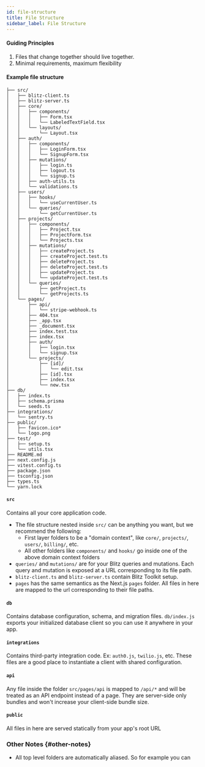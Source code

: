 ```yaml
---
id: file-structure
title: File Structure
sidebar_label: File Structure
---
```


#### Guiding Principles

1. Files that change together should live together.
2. Minimal requirements, maximum flexibility

#### Example file structure

```
├── src/
│   ├── blitz-client.ts
│   ├── blitz-server.ts
│   ├── core/
│   │   ├── components/
│   │   │   ├── Form.tsx
│   │   │   └── LabeledTextField.tsx
│   │   └── layouts/
│   │       └── Layout.tsx
│   ├── auth/
│   │   ├── components/
│   │   │   ├── LoginForm.tsx
│   │   │   └── SignupForm.tsx
│   │   ├── mutations/
│   │   │   ├── login.ts
│   │   │   ├── logout.ts
│   │   │   └── signup.ts
│   │   ├── auth-utils.ts
│   │   └── validations.ts
│   ├── users/
│   │   ├── hooks/
│   │   │   └── useCurrentUser.ts
│   │   └── queries/
│   │       └── getCurrentUser.ts
│   ├── projects/
│   │   ├── components/
│   │   │   ├── Project.tsx
│   │   │   ├── ProjectForm.tsx
│   │   │   └── Projects.tsx
│   │   ├── mutations/
│   │   │   ├── createProject.ts
│   │   │   ├── createProject.test.ts
│   │   │   ├── deleteProject.ts
│   │   │   ├── deleteProject.test.ts
│   │   │   ├── updateProject.ts
│   │   │   └── updateProject.test.ts
│   │   └── queries/
│   │       ├── getProject.ts
│   │       └── getProjects.ts
│   └── pages/
│       ├── api/
│       │   └── stripe-webhook.ts
│       ├── 404.tsx
│       ├── _app.tsx
│       ├── _document.tsx
│       ├── index.test.tsx
│       ├── index.tsx
│       ├── auth/
│       │   ├── login.tsx
│       │   └── signup.tsx
│       └── projects/
│           ├── [id]/
│           │   └── edit.tsx
│           ├── [id].tsx
│           ├── index.tsx
│           └── new.tsx
├── db/
│   ├── index.ts
│   ├── schema.prisma
│   └── seeds.ts
├── integrations/
│   └── sentry.ts
├── public/
│   ├── favicon.ico*
│   └── logo.png
├── test/
│   ├── setup.ts
│   └── utils.tsx
├── README.md
├── next.config.js
├── vitest.config.ts
├── package.json
├── tsconfig.json
├── types.ts
└── yarn.lock
```

#### `src`

Contains all your core application code.

- The file structure nested inside `src/` can be anything you want, but we
  recommend the following:
  - First layer folders to be a "domain context", like `core/`,
    `projects/`, `users/`, `billing/`, etc.
  - All other folders like `components/` and `hooks/` go inside one of the
    above domain context folders
- `queries/` and `mutations/` are for your Blitz queries and mutations.
  Each query and mutation is exposed at a URL corresponding to its file
  path.
- `blitz-client.ts` and `blitz-server.ts` contain Blitz Toolkit setup.
- `pages` has the same semantics as the Next.js `pages` folder. All files
  in here are mapped to the url corresponding to their file paths.

#### `db`

Contains database configuration, schema, and migration files.
`db/index.js` exports your initialized database client so you can use it
anywhere in your app.

#### `integrations`

Contains third-party integration code. Ex: `auth0.js`, `twilio.js`, etc.
These files are a good place to instantiate a client with shared
configuration.

#### `api`

Any file inside the folder `src/pages/api` is mapped to `/api/*` and will
be treated as an API endpoint instead of a page. They are server-side only
bundles and won't increase your client-side bundle size.

#### `public`

All files in here are served statically from your app's root URL

### Other Notes {#other-notes}

- All top level folders are automatically aliased. So for example you can
